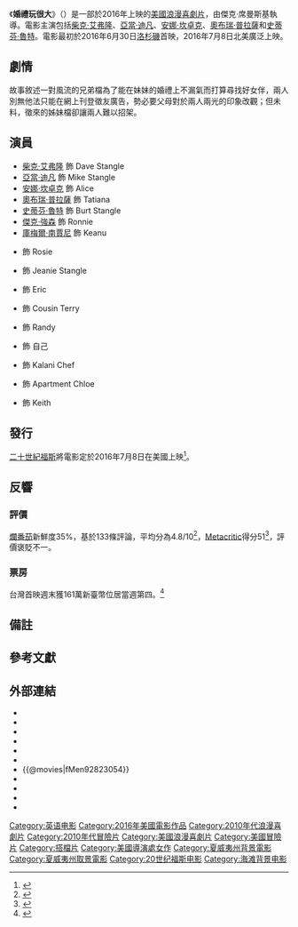 {{noteTA
|G1=Movie
|G2=Show
|1=zh-cn:网聘女伴;zh-tw:婚禮玩很大;zh-hk:猴擒兄弟幫
}}
{{Infobox film
| name           = 婚禮玩很大
| original_name  = {{lang|en|''Mike and Dave Need Wedding Dates''}}
| image          = Mike and Dave Need Wedding Dates Poster.jpg
| caption        = 電影海報
| director       = 傑克·席曼斯基
| producer       = {{plainlist|
* {{link-en|彼得·徹寧|Peter Chernin}}
* {{link-en|強納森·萊文|Jonathan Levine}}
* David Ready
* Jenno Topping
}}
| writer         = {{plainlist|
* {{link-en|安德魯·J·柯恩|Andrew J. Cohen}}
* {{link-en|布蘭登·歐布萊恩|Brendan O'Brien (screenwriter)}}
}}
| starring       = {{plainlist|
* [[柴克·艾弗隆|柴克·艾弗隆]]
* [[亞當·迪凡|亞當·迪凡]]
* [[安娜·坎卓克|安娜·坎卓克]]
* [[奧布瑞·普拉薩|奧布瑞·普拉薩]]
* [[史蒂芬·魯特|史蒂芬·魯特]]
}}
| music          = {{link-en|傑夫·卡爾多尼|Jeff Cardoni}}
| cinematography = Matthew Clark
| editing        = {{plainlist|
* {{link-en|李·海克斯奧|Lee Haxall}}
* Jonathan Schwartz
}}
| studio         = {{plainlist|
* {{link-en|徹寧娛樂|Chernin Entertainment}}
* {{link-en|TSG娛樂|TSG Entertainment}}
}}
| distributor    = [[二十世紀福斯|二十世紀福斯]]
| released       = {{Film date|2016|6|30|[[洛杉磯|洛杉磯]]|2016|7|8|美國|2016|8|18|香港|2016|9|9|臺灣}}
| runtime        = 98分鐘<!--Theatrical runtime: 98:25--><ref>{{cite web | url=http://www.bbfc.co.uk/releases/mike-and-dave-need-wedding-dates-film | title=''MIKE AND DAVE NEED WEDDING DATES'' (15) | work=[[British_Board_of_Film_Classification|British Board of Film Classification]] | date=2016-06-24 | accessdate=2016-06-24 | archive-date=2020-07-21 | archive-url=https://web.archive.org/web/20200721234459/https://www.bbfc.co.uk/releases/mike-and-dave-need-wedding-dates-film | dead-url=no }}</ref>
| country        = 美國
| language       = 英語
| budget         = 3300萬美元<ref name=BOM/>
| gross          = 7706萬美元<ref name="BOM">{{cite web |url=http://www.boxofficemojo.com/movies/?id=mikeanddave.htm |title=Mike and Dave Need Wedding Dates (2016) |website=Box Office Mojo |accessdate=2016-07-31 |archive-date=2019-03-31 |archive-url=https://web.archive.org/web/20190331231729/https://www.boxofficemojo.com/movies/?id=mikeanddave.htm |dead-url=no }}</ref>
| cn_name        = 网聘女伴
| hk_name        = 猴擒兄弟幫<ref>{{Cite web |url=http://paper.wenweipo.com/2016/08/05/OT1608050006.htm |title=首輪作：《猴擒兄弟幫》一山還有一山高 |access-date=2020-08-09 |archive-date=2016-08-06 |archive-url=https://web.archive.org/web/20160806004826/http://paper.wenweipo.com/2016/08/05/OT1608050006.htm |dead-url=no }}</ref>
| tw_name        = 婚禮玩很大{{notetag|臺灣前譯「[https://www.facebook.com/foxmovies.tw/videos/10153541213251485/ 婚禮找伴法]」。}}
}}
《'''婚禮玩很大'''》（{{lang-en|''Mike and Dave Need Wedding Dates''}}）是一部於2016年上映的[[美國|美國]][[浪漫喜劇片|浪漫喜劇片]]，由傑克·席曼斯基執導。電影主演包括[[柴克·艾弗隆|柴克·艾弗隆]]、[[亞當·迪凡|亞當·迪凡]]、[[安娜·坎卓克|安娜·坎卓克]]、[[奧布瑞·普拉薩|奧布瑞·普拉薩]]和[[史蒂芬·魯特|史蒂芬·魯特]]。電影最初於2016年6月30日[[洛杉磯|洛杉磯]]首映，2016年7月8日北美廣泛上映。

== 劇情 ==
故事敘述一對風流的兄弟檔為了能在妹妹的婚禮上不漏氣而打算尋找好女伴，兩人別無他法只能在網上刊登徵友廣告，勢必要父母對於兩人兩光的印象改觀；但未料，徵來的姊妹檔卻讓兩人難以招架。

== 演員 ==
* [[柴克·艾弗隆|柴克·艾弗隆]] 飾 Dave Stangle
* [[亞當·迪凡|亞當·迪凡]] 飾 Mike Stangle
* [[安娜·坎卓克|安娜·坎卓克]] 飾 Alice
* [[奧布瑞·普拉薩|奧布瑞·普拉薩]] 飾 Tatiana
* [[史蒂芬·魯特|史蒂芬·魯特]] 飾 Burt Stangle
* [[傑克·強森_(演員)|傑克·強森]] 飾 Ronnie
* [[庫梅爾·南賈尼|庫梅爾·南賈尼]] 飾 Keanu
* {{link-en|史蒂芬妮・菲瑞希|Stephanie Faracy}} 飾 Rosie
* {{link-en|史蒂芬妮・貝爾德|Sugar Lyn Beard}} 飾 Jeanie Stangle
* {{link-en|山姆·理查德森|Sam Richardson (actor)}} 飾 Eric
* {{link-en|愛麗絲·維特朗|Alice Wetterlund}} 飾  Cousin Terry
* {{link-en|馬克·馬龍|Marc Maron}} 飾 Randy
* {{link-en|溫蒂·威廉斯|Wendy Williams}} 飾 自己
* {{link-en|布蘭斯科姆·里奇蒙|Branscombe Richmond}} 飾 Kalani Chef
* {{link-en|克羅伊・布其|Chloe Bridges}} 飾 Apartment Chloe
* {{link-en|拉韋爾・克勞佛|Lavell Crawford}} 飾 Keith

== 發行 ==
[[二十世紀福斯|二十世紀福斯]]將電影定於2016年7月8日在美國上映<ref name="release">{{cite web |url=http://www.boxofficemojo.com/movies/?id=mikeanddave.htm |title=Mike & Dave Need Wedding Dates (2016) |publisher=Box Office Mojo |accessdate=2015-05-31 |archive-date=2019-03-31 |archive-url=https://web.archive.org/web/20190331231729/https://www.boxofficemojo.com/movies/?id=mikeanddave.htm |dead-url=no }}</ref>。

== 反響 ==

=== 評價 ===
[[爛番茄|爛番茄]]新鮮度35%，基於133條評論，平均分為4.8/10<ref name="RT">{{cite web |url=https://www.rottentomatoes.com/m/mike_and_dave_need_wedding_dates/ |title=Mike and Dave Need Wedding Dates (2016) |website=[[Rotten_Tomatoes|Rotten Tomatoes]] |accessdate=2016-07-21 |archive-date=2021-01-24 |archive-url=https://web.archive.org/web/20210124232155/https://www.rottentomatoes.com/m/mike_and_dave_need_wedding_dates |dead-url=no }}</ref>，[[Metacritic|Metacritic]]得分51<ref name="Meta">{{cite web |url=http://www.metacritic.com/movie/mike-and-dave-need-wedding-dates-2016 |title=Mike and Dave Need Wedding Dates reviews |website=[[Metacritic|Metacritic]] |accessdate=2016-07-12 |archive-date=2020-11-08 |archive-url=https://web.archive.org/web/20201108091845/http://www.metacritic.com/movie/mike-and-dave-need-wedding-dates-2016 |dead-url=no }}</ref>，評價褒貶不一。

=== 票房 ===
台灣首映週末獲161萬新臺幣位居當週第四。<ref>{{Cite web |url=http://app2.atmovies.com.tw/boxoffice/fMen92823054/twweekend/ |title=台北週末票房排行榜 -- @movies【開眼電影】  |access-date=2019-07-10 |archive-date=2020-02-08 |archive-url=https://web.archive.org/web/20200208150220/http://app2.atmovies.com.tw/boxoffice/fMen92823054/twweekend/ |dead-url=no }}</ref>

== 備註 ==
<div class="references-small">
{{notefoot}}
</div>

== 參考文獻 ==
{{Reflist|30em}}

== 外部連結 ==
* {{Official website|http://mikeanddave.com/}}
* {{IMDb title|2823054|婚禮玩很大}}
* {{Mojo title|mikeanddave|婚禮玩很大}}
* {{Rotten Tomatoes|mike_and_dave_need_wedding_dates|婚禮玩很大}}
* {{Metacritic film|mike-and-dave-need-wedding-dates-2016|婚禮玩很大}}
* {{Amg movie|623267}}
* {{@movies|fMen92823054}}
* {{Yahoomovie id|6438}}
* {{Yahoo-movie-hk title|30158-猴擒兄弟幫}}
* {{Mtime|223533}}
* {{douban}}

{{DEFAULTSORT:Mike and Dave Need Wedding Dates}}
[[Category:英语电影|Category:英语电影]]
[[Category:2016年美國電影作品|Category:2016年美國電影作品]]
[[Category:2010年代浪漫喜劇片|Category:2010年代浪漫喜劇片]]
[[Category:2010年代冒險片|Category:2010年代冒險片]]
[[Category:美國浪漫喜劇片|Category:美國浪漫喜劇片]]
[[Category:美國冒險片|Category:美國冒險片]]
[[Category:搭檔片|Category:搭檔片]]
[[Category:美國導演處女作|Category:美國導演處女作]]
[[Category:夏威夷州背景電影|Category:夏威夷州背景電影]]
[[Category:夏威夷州取景電影|Category:夏威夷州取景電影]]
[[Category:20世纪福斯电影|Category:20世纪福斯电影]]
[[Category:海滩背景电影|Category:海滩背景电影]]